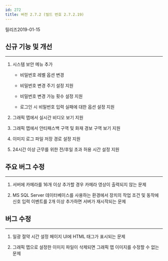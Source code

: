```yaml
---
id: 272
title: 버전 2.7.2 (빌드 번호 2.7.2.19)
---
```


릴리즈<Separator/>2019-01-15

## 신규 기능 및 개선

---

1. 시스템 보안 메뉴 추가

    * 비밀번호 레벨 옵션 변경

    * 비밀번호 변경 주기 설정 지원

    * 비밀번호 변경 가능 횟수 설정 지원

    * 로그인 시 비밀번호 입력 실패에 대한 옵션 설정 지원

1. 그래픽 맵에서 실시간 비디오 보기 지원

1. 그래픽 맵에서 안티패스백 구역 및 화재 경보 구역 보기 지원

1. 이미지 로그 파일 저장 경로 설정 지원

1. 24시간 이상 근무를 위한 전/후일 초과 허용 시간 설정 지원

## 주요 버그 수정

---

1. 서버에 카메라를 16개 이상 추가할 경우 카메라 영상이 출력되지 않는 문제

1. MS SQL Server 데이터베이스를 사용하는 환경에서 장치의 작업 조건 및 동작에 신호 입력 이벤트를 2개 이상 추가하면 서버가 재시작되는 문제

## 버그 수정

---

1. 일광 절약 시간 설정 페이지 UI에 HTML 태그가 표시되는 문제

1. 그래픽 맵으로 설정한 이미지 파일이 삭제되면 그래픽 맵 이미지를 수정할 수 없는 문제